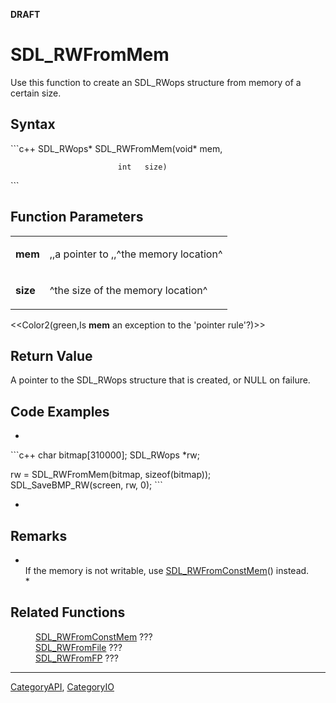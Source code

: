 <!-- pragma section-numbers off -->
<!-- pragma disable-camelcase -->
'''DRAFT'''

= SDL_RWFromMem =
Use this function to create an SDL_RWops structure from memory of a certain size.


== Syntax ==
```c++
SDL_RWops* SDL_RWFromMem(void* mem,
                         int   size)
```

== Function Parameters ==
{|
|'''mem'''
|,,a pointer to ,,^the memory location^
|-
|'''size'''
|^the size of the memory location^
|}

<<Color2(green,Is '''mem''' an exception to the 'pointer rule'?)>>

== Return Value ==
A pointer to the SDL_RWops structure that is created, or NULL on failure.

== Code Examples ==
*
```c++
char bitmap[310000];
SDL_RWops *rw;

rw = SDL_RWFromMem(bitmap, sizeof(bitmap));
SDL_SaveBMP_RW(screen, rw, 0);
```
*

== Remarks ==
*<br/>If the memory is not writable, use [[SDL_RWFromConstMem]]() instead.<br/>*

== Related Functions ==
:[[SDL_RWFromConstMem]] ???
:[[SDL_RWFromFile]] ???
:[[SDL_RWFromFP]] ???

----
[[CategoryAPI]], [[CategoryIO]]
